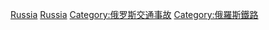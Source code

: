 [[Category:欧洲各国铁路事故|Russia]]
[[Category:亚洲各国铁路事故|Russia]]
[[Category:俄罗斯交通事故|Category:俄罗斯交通事故]]
[[Category:俄羅斯鐵路|Category:俄羅斯鐵路]]